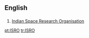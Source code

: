 ==English==

==={{initialism}}===
{{infl|en|initialism}}

# [[w:Indian Space Research Organisation|Indian Space Research Organisation]]

[[pt:ISRO]]
[[tr:ISRO]]